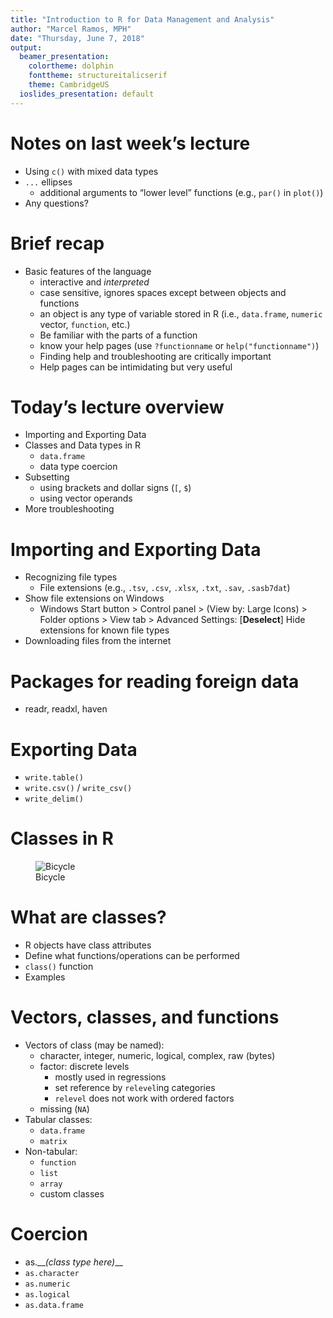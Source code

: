 ```yaml
---
title: "Introduction to R for Data Management and Analysis"
author: "Marcel Ramos, MPH"
date: "Thursday, June 7, 2018"
output:
  beamer_presentation:
    colortheme: dolphin
    fonttheme: structureitalicserif
    theme: CambridgeUS
  ioslides_presentation: default
---
```


# Notes on last week's lecture

* Using `c()` with mixed data types
* `...` ellipses
    * additional arguments to "lower level" functions 
    (e.g., `par()` in `plot()`)
* Any questions?

# Brief recap

* Basic features of the language
    * interactive and _interpreted_
    * case sensitive, ignores spaces except between objects and functions
    * an object is any type of variable stored in R (i.e., `data.frame`, `numeric` vector, `function`, etc.)
    * Be familiar with the parts of a function
    * know your help pages (use `?functionname` or `help("functionname")`)
    * Finding help and troubleshooting are critically important
    * Help pages can be intimidating but very useful

# Today's lecture overview

* Importing and Exporting Data
* Classes and Data types in R
    * `data.frame`
    * data type coercion
* Subsetting
    * using brackets and dollar signs (`[`, `$`)
    * using vector operands
* More troubleshooting

# Importing and Exporting Data

* Recognizing file types
    * File extensions (e.g., `.tsv`, `.csv`, `.xlsx`, `.txt`, `.sav`, `.sasb7dat`)
* Show file extensions on Windows
    * Windows Start button > Control panel > (View by: Large Icons) >
    Folder options > View tab > Advanced Settings: [__Deselect__]
    Hide extensions for known file types
* Downloading files from the internet

# Packages for reading foreign data

* readr, readxl, haven

# Exporting Data

* `write.table()`
* `write.csv()` / `write_csv()`
* `write_delim()`

# Classes in R

![Bicycle](bicycle-34159_960_720.png)

# What are classes?

* R objects have class attributes 
* Define what functions/operations can be performed
* `class()` function
* Examples

# Vectors, classes, and functions

* Vectors of class (may be named):
    * character, integer, numeric, logical, complex, raw (bytes)
    * factor: discrete levels
        * mostly used in regressions
        * set reference by `relevel`ing categories 
        * `relevel` does not work with ordered factors
    * missing (`NA`)
* Tabular classes: 
    * `data.frame`
    * `matrix`
* Non-tabular: 
    * `function`
    * `list`
    * `array`
    * custom classes

# Coercion

+ as.__*(class type here)*__
+ `as.character`
+ `as.numeric`
+ `as.logical`
+ `as.data.frame`

